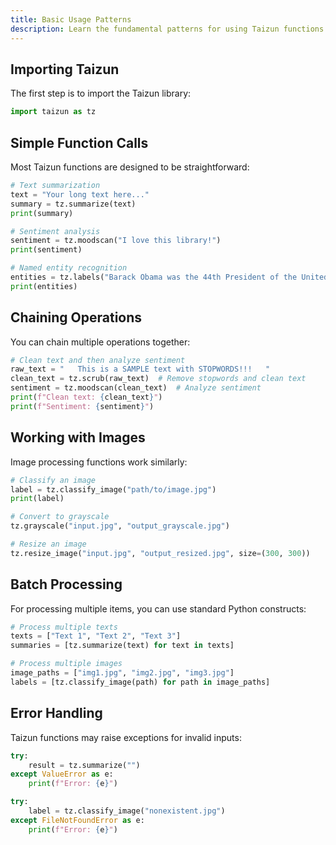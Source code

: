 ```yaml
---
title: Basic Usage Patterns
description: Learn the fundamental patterns for using Taizun functions effectively.
---
```


## Importing Taizun

The first step is to import the Taizun library:

```python
import taizun as tz
```

## Simple Function Calls

Most Taizun functions are designed to be straightforward:

```python
# Text summarization
text = "Your long text here..."
summary = tz.summarize(text)
print(summary)

# Sentiment analysis
sentiment = tz.moodscan("I love this library!")
print(sentiment)

# Named entity recognition
entities = tz.labels("Barack Obama was the 44th President of the United States.")
print(entities)
```

## Chaining Operations

You can chain multiple operations together:

```python
# Clean text and then analyze sentiment
raw_text = "   This is a SAMPLE text with STOPWORDS!!!   "
clean_text = tz.scrub(raw_text)  # Remove stopwords and clean text
sentiment = tz.moodscan(clean_text)  # Analyze sentiment
print(f"Clean text: {clean_text}")
print(f"Sentiment: {sentiment}")
```

## Working with Images

Image processing functions work similarly:

```python
# Classify an image
label = tz.classify_image("path/to/image.jpg")
print(label)

# Convert to grayscale
tz.grayscale("input.jpg", "output_grayscale.jpg")

# Resize an image
tz.resize_image("input.jpg", "output_resized.jpg", size=(300, 300))
```

## Batch Processing

For processing multiple items, you can use standard Python constructs:

```python
# Process multiple texts
texts = ["Text 1", "Text 2", "Text 3"]
summaries = [tz.summarize(text) for text in texts]

# Process multiple images
image_paths = ["img1.jpg", "img2.jpg", "img3.jpg"]
labels = [tz.classify_image(path) for path in image_paths]
```

## Error Handling

Taizun functions may raise exceptions for invalid inputs:

```python
try:
    result = tz.summarize("")
except ValueError as e:
    print(f"Error: {e}")

try:
    label = tz.classify_image("nonexistent.jpg")
except FileNotFoundError as e:
    print(f"Error: {e}")
```